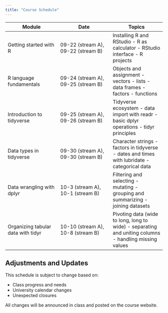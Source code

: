 ```yaml
---
title: "Course Schedule"
---
```


| Module                             | Date                               | Topics                                                                                                |
| --                                 | --                                 | --                                                                                                    |
| Getting started with R             | 09-22 (stream A), 09-22 (stream B) | Installing R and RStudio - R as calculator - RStudio interface - R projects                           |
| R language fundamentals            | 09-24 (stream A), 09-25 (stream B) | Objects and assignment - vectors - lists - data frames - factors - functions                          |
| Introduction to tidyverse          | 09-25 (stream A), 09-26 (stream B) | Tidyverse ecosystem - data import with readr - basic dplyr operations - tidyr principles              |
| Data types in tidyverse            | 09-30 (stream A), 09-30 (stream B) | Character strings - factors in tidyverse - dates and times with lubridate - categorical data          |
| Data wrangling with dplyr          | 10-3 (stream A), 10-1 (stream B)   | Filtering and selecting - mutating - grouping and summarizing - joining datasets                      |
| Organizing tabular data with tidyr | 10-10 (stream A), 10-8 (stream B)  | Pivoting data (wide to long, long to wide) - separating and uniting columns - handling missing values |

::: {.callout-note}
## Adjustments and Updates

This schedule is subject to change based on:

- Class progress and needs
- University calendar changes
- Unexpected closures

All changes will be announced in class and posted on the course website.
:::
